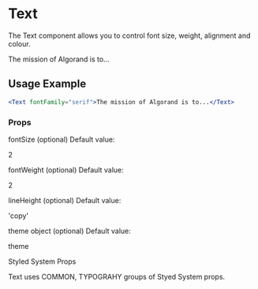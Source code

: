 # Text

The Text component allows you to control font size, weight, alignment and colour.


<Text fontFamily="serif">The mission of Algorand is to...</Text>

## Usage Example

```jsx
<Text fontFamily="serif">The mission of Algorand is to...</Text>
```

### Props

fontSize
(optional)
Default value:

2

fontWeight
(optional)
Default value:

2

lineHeight
(optional)
Default value:

'copy'

theme
object
(optional)
Default value:

theme

Styled System Props

Text uses COMMON, TYPOGRAHY groups of Styed System props.